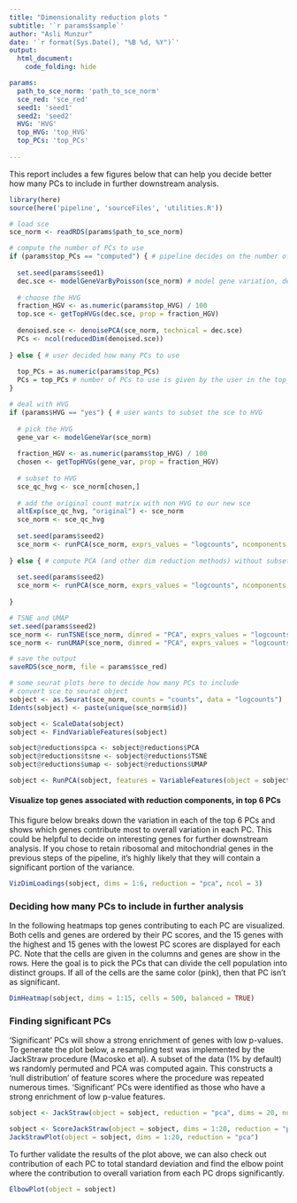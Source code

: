 ```yaml
---
title: "Dimensionality reduction plots "
subtitle: '`r params$sample`'
author: "Asli Munzur"
date: '`r format(Sys.Date(), "%B %d, %Y")`'
output: 
  html_document:
    code_folding: hide

params:
  path_to_sce_norm: 'path_to_sce_norm'
  sce_red: 'sce_red'
  seed1: 'seed1'
  seed2: 'seed2'
  HVG: 'HVG'
  top_HVG: 'top_HVG'
  top_PCs: 'top_PCs'
  
---
```


This report includes a few figures below that can help you decide better how many PCs to include in further downstream analysis. 

```r

library(here)
source(here('pipeline', 'sourceFiles', 'utilities.R'))

```
  
  
  
```r

# load sce
sce_norm <- readRDS(params$path_to_sce_norm)

# compute the number of PCs to use 
if (params$top_PCs == "computed") { # pipeline decides on the number of PCs to use 
  
  set.seed(params$seed1)
  dec.sce <- modelGeneVarByPoisson(sce_norm) # model gene variation, decompose it into technical and biological components
  
  # choose the HVG
  fraction_HGV <- as.numeric(params$top_HVG) / 100
  top.sce <- getTopHVGs(dec.sce, prop = fraction_HGV)
  
  denoised.sce <- denoisePCA(sce_norm, technical = dec.sce)
  PCs <- ncol(reducedDim(denoised.sce))
  
} else { # user decided how many PCs to use 
  
  top_PCs = as.numeric(params$top_PCs)
  PCs = top_PCs # number of PCs to use is given by the user in the top_PCs parameter
}

# deal with HVG
if (params$HVG == "yes") { # user wants to subset the sce to HVG 
  
  # pick the HVG
  gene_var <- modelGeneVar(sce_norm)
  
  fraction_HGV <- as.numeric(params$top_HVG) / 100
  chosen <- getTopHVGs(gene_var, prop = fraction_HGV)
  
  # subset to HVG
  sce_qc_hvg <- sce_norm[chosen,]
  
  # add the original count matrix with non HVG to our new sce
  altExp(sce_qc_hvg, "original") <- sce_norm
  sce_norm <- sce_qc_hvg
  
  set.seed(params$seed2)
  sce_norm <- runPCA(sce_norm, exprs_values = "logcounts", ncomponents = PCs)
  
} else { # compute PCA (and other dim reduction methods) without subsetting to top HVG
  
  set.seed(params$seed2)
  sce_norm <- runPCA(sce_norm, exprs_values = "logcounts", ncomponents = PCs)
  
}

# TSNE and UMAP 
set.seed(params$seed2)
sce_norm <- runTSNE(sce_norm, dimred = "PCA", exprs_values = "logcounts", ncomponents = 3, perplexity = 20)
sce_norm <- runUMAP(sce_norm, dimred = "PCA", exprs_values = "logcounts", ncomponents = 3, min_dist = 0.5, n_neighbors = 15, metric = "euclidean")

# save the output 
saveRDS(sce_norm, file = params$sce_red)


```

```r

# some seurat plots here to decide how many PCs to include 
# convert sce to seurat object
sobject <- as.Seurat(sce_norm, counts = "counts", data = "logcounts")
Idents(sobject) <- paste(unique(sce_norm$id))

sobject <- ScaleData(sobject)
sobject <- FindVariableFeatures(sobject)

sobject@reductions$pca <- sobject@reductions$PCA
sobject@reductions$tsne <- sobject@reductions$TSNE
sobject@reductions$umap <- sobject@reductions$UMAP

sobject <- RunPCA(sobject, features = VariableFeatures(object = sobject))

```

#### Visualize top genes associated with reduction components, in top 6 PCs  
This figure below breaks down the variation in each of the top 6 PCs and shows which genes contribute most to overall variation in each PC. This could be helpful to decide on interesting genes for further downstream analysis. If you chose to retain ribosomal and mitochondrial genes in the previous steps of the pipeline, it's highly likely that they will contain a significant portion of the variance. 

```r

VizDimLoadings(sobject, dims = 1:6, reduction = "pca", ncol = 3)

```

### Deciding how many PCs to include in further analysis  
In the following heatmaps top genes contributing to each PC are visualized. Both cells and genes are ordered by their PC scores, and the 15 genes with the highest and 15 genes with the lowest PC scores are displayed for each PC. Note that the cells are given in the columns and genes are show in the rows. Here the goal is to pick the PCs that can divide the cell population into distinct groups. If all of the cells are the same color (pink), then that PC isn't as significant. 

```r

DimHeatmap(sobject, dims = 1:15, cells = 500, balanced = TRUE)

```

### Finding significant PCs
‘Significant’ PCs will show a strong enrichment of genes with low p-values. To generate the plot below, a resampling test was implemented by the JackStraw procedure (Macosko et al). A subset of the data (1% by default) ws randomly permuted and PCA was computed again. This constructs a 'null distribution' of feature scores where the procedure was repeated numerous times. 'Significant' PCs were identified as those who have a strong enrichment of low p-value features.

```r

sobject <- JackStraw(object = sobject, reduction = "pca", dims = 20, num.replicate = 100,  prop.freq = 0.1, verbose = FALSE)

sobject <- ScoreJackStraw(object = sobject, dims = 1:20, reduction = "pca")
JackStrawPlot(object = sobject, dims = 1:20, reduction = "pca")


```

To further validate the results of the plot above, we can also check out contribution of each PC to total standard deviation and find the elbow point where the contribution to overall variation from each PC drops significantly. 

```r

ElbowPlot(object = sobject)

```














